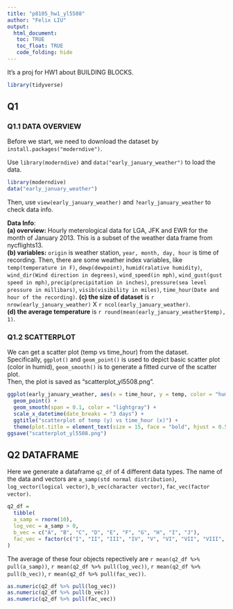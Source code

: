 ```yaml
---
title: "p8105_hw1_yl5508"
author: "Felix LIU"
output:
  html_document:
   toc: TRUE
   toc_float: TRUE
   code_folding: hide
---
```


It's a proj for HW1 about BUILDING BLOCKS.

```r
library(tidyverse)
```

## Q1

### Q1.1 DATA OVERVIEW

Before we start, we need to download the dataset by `install.packages("moderndive")`.  

Use `library(moderndive)` and `data("early_january_weather")` to load the data.  

```r
library(moderndive)
data("early_january_weather")
```

Then, use `view(early_january_weather)` and `?early_january_weather` to check data info.  

**Data Info**:  
**(a) overview:** Hourly meterological data for LGA, JFK and EWR for the month of January 2013. This is a subset of the weather data frame from nycflights13.  
**(b) variables:** `origin` is weather station, `year, month, day, hour` is time of recording. Then, there are some weather index variables, like `temp(temperature in F)`, `dewp(dewpoint)`, `humid(ralative humidity)`, `wind_dir(Wind direction in degrees)`, `wind_speed(in mph)`, `wind_gust(gust speed in mph)`, `precip(precipitation in inches)`, `pressure(sea level pressure in millibars)`, `visib(visibility in miles)`, `time_hour(Date and hour of the recording)`.
**(c) the size of dataset** is `r nrow(early_january_weather)` X `r ncol(early_january_weather)`.  
**(d) the average temperature** is `r round(mean(early_january_weather$temp), 1)`.

### Q1.2 SCATTERPLOT

We can get a scatter plot (temp vs time_hour) from the dataset.  
Specifically, `ggplot()` and `geom_point()` is used to depict basic scatter plot (color in humid), `geom_smooth()` is to generate a fitted curve of the scatter plot.  
Then, the plot is saved as "scatterplot_yl5508.png".

```r
ggplot(early_january_weather, aes(x = time_hour, y = temp, color = "humid")) + 
  geom_point() + 
  geom_smooth(span = 0.1, color = "lightgray") + 
  scale_x_datetime(date_breaks = "3 days") + 
  ggtitle("scatterplot of temp (y) vs time_hour (x)") + 
  theme(plot.title = element_text(size = 15, face = "bold", hjust = 0.5), legend.position = "NONE")
ggsave("scatterplot_yl5508.png")
```

## Q2 DATAFRAME

Here we generate a dataframe `q2_df` of 4 different data types. The name of the data and vectors are `a_samp(std normal distribution)`, `log_vector(logical vector)`, `b_vec(character vector)`, `fac_vec(factor vector)`.

```r
q2_df = 
  tibble(
  a_samp = rnorm(10),
  log_vec = a_samp > 0,
  b_vec = c("A", "B", "C", "D", "E", "F", "G", "H", "I", "J"),
  fac_vec = factor(c("I", "II", "III", "IV", "V", "VI", "VII", "VIII", "IX", "X"), levels = c("a", "b", "c"))
)
```

The average of these four objects repectively are `r mean(q2_df %>% pull(a_samp))`, `r mean(q2_df %>% pull(log_vec))`, `r mean(q2_df %>% pull(b_vec))`, `r mean(q2_df %>% pull(fac_vec))`.  

```r
as.numeric(q2_df %>% pull(log_vec))
as.numeric(q2_df %>% pull(b_vec))
as.numeric(q2_df %>% pull(fac_vec))
```




